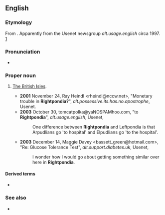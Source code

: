 ==English==

===Etymology===
From {{compound|en|right|t1=east|pond|t2=Atlantic Ocean}}{{suffix|en||ia}}. Apparently from the Usenet newsgroup ''alt.usage.english'' circa 1997. [http://groups.google.com/group/alt.usage.english/browse_frm/thread/f0a61071e7d33b56]

===Pronunciation===
* {{audio|en|En-au-Rightpondia.ogg|Audio (AU)}}

===Proper noun===
{{en-proper noun}}

# {{lb|en|slang}} [[British Isles|The British Isles]].
#* '''2001''' November 24, Ray Heindl <rheindl@nccw.net>, "Monetary trouble in '''Rightpondia?'''", ''alt.possessive.its.has.no.apostrophe'', Usenet.
#* '''2003''' October 30, tomcatpolka@yaNOSPAMhoo.com, "to '''Rightpondia'''", ''alt.usage.english'', Usenet,
#*: One difference between '''Rightpondia''' and Leftpondia is that Arpudlians go 'to hospital' and Elpudlians go 'to the hospital'.
#* '''2003''' December 14, Maggie Davey <bassett_green@hotmail.com>, "Re: Glucose Tolerance Test", ''alt.support.diabetes.uk'', Usenet,
#*: I wonder how I would go about getting something similar over here in '''Rightpondia'''.

====Derived terms====
* {{l|en|Rightpondian}}

===See also===
* {{l|en|Leftpondia}}